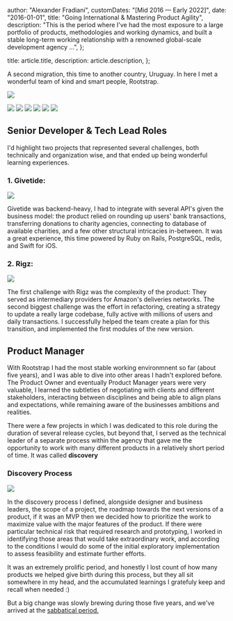 
  author: "Alexander Fradiani",
  customDates: "[Mid 2016 — Early 2022]",
  date: "2016-01-01",
  title: "Going International & Mastering Product Agility",
  description:
    "This is the period where I've had the most exposure to a large portfolio of products, methodologies and working dynamics, and built a stable long-term working relationship with a renowned global-scale development agency ...",
};

  title: article.title,
  description: article.description,
};


A second migration, this time to another country, Uruguay. In here I met a
wonderful team of kind and smart people, Rootstrap.

<p className="flex flex-row justify-center m-0 p-0">
  <img className="m-0 p-0" src="/software/rootstrap-logo.png" />
</p>
<p className="grid grid-cols-4 gap-4">
  <img src="/software/rs-1.png" />
  <img src="/software/rs-2.png" />
  <img src="/software/rs-3.png" />
  <img src="/software/rs-4.png" />
  <img src="/software/rs-5.png" />
  <img src="/software/rs-6.gif" />
</p>

## Senior Developer & Tech Lead Roles

I'd highlight two projects that represented several challenges, both
technically and organization wise, and that ended up being wonderful learning
experiences.

### 1. Givetide:

<p className="flex flex-row justify-center">
  <img src="/software/givetide.png" />
</p>

Givetide was backend-heavy, I had to integrate with several API's given
the business model: the product relied on rounding up users' bank transactions,
transferring donations to charity agencies, connecting to database of available
charities, and a few other structural intricacies in-between. It was a great experience,
this time powered by Ruby on Rails, PostgreSQL, redis, and Swift for iOS.

### 2. Rigz:

<p className="flex flex-row justify-center">
  <img src="/software/rigz.png" />
</p>

The first challenge with Rigz was the complexity of the product: They served as
intermediary providers for Amazon's deliveries networks. The second biggest challenge
was the effort in refactoring, creating a strategy
to update a really large codebase, fully active with millions of users and daily
transactions. I successfully helped the team create a plan for this transition,
and implemented the first modules of the new version.

## Product Manager

With Rootstrap I had the most stable working environmnent so far (about five years),
and I was able to dive into other areas I hadn't explored before. The Product Owner and eventually
Product Manager years were very valuable, I learned the subtleties of negotiating
with clients and different stakeholders, interacting between disciplines and being able
to align plans and expectations, while remaining aware of the businesses ambitions and realities.

There were a few projects in which I was dedicated to this role during the duration of several
release cycles, but beyond that, I served as the technical leader of a separate process within the agency that gave me
the opportunity to work with many different products in a relatively short period of time.
It was called **discovery**

### Discovery Process

<p className="flex flex-row justify-center">
  <img src="/software/discovery-steps.png" />
</p>

In the discovery process I defined, alongside designer and business leaders,
the scope of a project, the roadmap towards the next versions of a product, if it was
an MVP then we decided how to prioritize the work to maximize value with the major
features of the product. If there were particular technical risk that required research
and prototyping, I worked in identifying those areas that would take extraordinary work,
and according to the conditions I would do some of the initial exploratory implementation
to assess feasibility and estimate further efforts.

It was an extremely prolific period, and honestly I lost count of how many products
we helped give birth during this process, but they all sit somewhere in my head, and the
accumulated learnings I gratefuly keep and recall when needed :)

But a big change was slowly brewing during those five years, and we've arrived at the
[sabbatical period.](/software/articles/tech-sabbatical)
